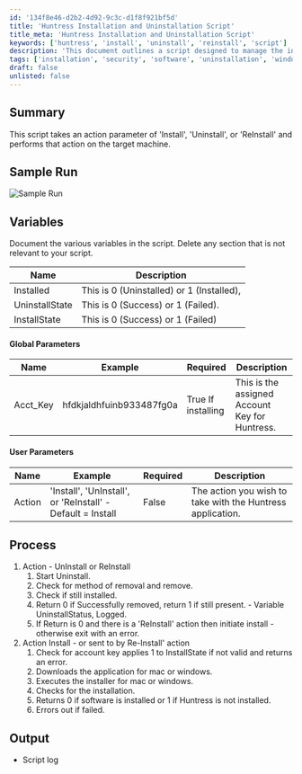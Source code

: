 ```yaml
---
id: '134f8e46-d2b2-4d92-9c3c-d1f8f921bf5d'
title: 'Huntress Installation and Uninstallation Script'
title_meta: 'Huntress Installation and Uninstallation Script'
keywords: ['huntress', 'install', 'uninstall', 'reinstall', 'script']
description: 'This document outlines a script designed to manage the installation and uninstallation of the Huntress application on target machines, detailing action parameters, processes, and expected outputs.'
tags: ['installation', 'security', 'software', 'uninstallation', 'windows']
draft: false
unlisted: false
---
```

## Summary

This script takes an action parameter of 'Install', 'Uninstall', or 'ReInstall' and performs that action on the target machine.

## Sample Run

![Sample Run](../../../static/img/Huntress---Command/image_1.png)

## Variables

Document the various variables in the script. Delete any section that is not relevant to your script.

| Name            | Description                                          |
|-----------------|------------------------------------------------------|
| Installed       | This is 0 (Uninstalled) or 1 (Installed),           |
| UninstallState  | This is 0 (Success) or 1 (Failed).                  |
| InstallState    | This is 0 (Success) or 1 (Failed)                   |

#### Global Parameters

| Name      | Example                       | Required          | Description                                       |
|-----------|-------------------------------|-------------------|---------------------------------------------------|
| Acct_Key  | hfdkjaldhfuinb933487fg0a     | True If installing | This is the assigned Account Key for Huntress.    |

#### User Parameters

| Name     | Example                                         | Required | Description                                         |
|----------|-------------------------------------------------|----------|-----------------------------------------------------|
| Action   | 'Install', 'UnInstall', or 'ReInstall' - Default = Install | False    | The action you wish to take with the Huntress application. |

## Process

1. Action - UnInstall or ReInstall
   1. Start Uninstall.
   2. Check for method of removal and remove.
   3. Check if still installed.
   4. Return 0 if Successfully removed, return 1 if still present. - Variable UninstallStatus, Logged.
   5. If Return is 0 and there is a 'ReInstall' action then initiate install - otherwise exit with an error.
2. Action Install - or sent to by Re-Install' action
   1. Check for account key applies 1 to InstallState if not valid and returns an error.
   2. Downloads the application for mac or windows.
   3. Executes the installer for mac or windows.
   4. Checks for the installation.
   5. Returns 0 if software is installed or 1 if Huntress is not installed.
   6. Errors out if failed.

## Output

- Script log












